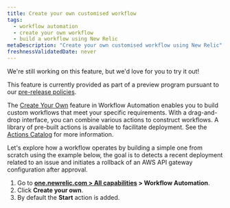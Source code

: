 ```yaml
---
title: Create your own customised workflow
tags:
  - workflow automation
  - create your own workflow
  - build a workflow using New Relic
metaDescription: "Create your own customised workflow using New Relic"
freshnessValidatedDate: never
---
```


<Callout title="preview">
  We're still working on this feature, but we'd love for you to try it out!

  This feature is currently provided as part of a preview program pursuant to our [pre-release policies](/docs/licenses/license-information/referenced-policies/new-relic-pre-release-policy).
</Callout>

The [Create Your Own](https://onenr.io/0OQM47KgxjG) feature in Workflow Automation enables you to build custom workflows that meet your specific requirements. With a drag-and-drop interface, you can combine various actions to construct workflows. A library of pre-built actions is available to facilitate deployment. See the [Actions Catalog](/docs/workflow-automation/setup-and-configuration/actions-catalog) for more information.

Let's explore how a workflow operates by building a simple one from scratch using the example below, the goal is to detects a recent deployment related to an issue and initiates a rollback of an AWS API gateway configuration after approval.

1. Go to <DNT>**[one.newrelic.com > All capabilities](https://one.newrelic.com/all-capabilities) > Workflow Automation**</DNT>.
2. Click **Create your own**.
3. By default the **Start** action is added.
